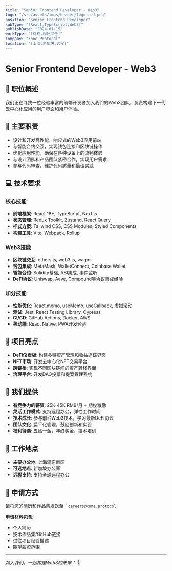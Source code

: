 ```yaml
---
title: "Senior Frontend Developer - Web3"
logo: "/src/assets/imgs/header/logo-red.png"
position: "Senior Frontend Developer"
subType: "[React,TypeScript,Web3]"
publishDate: "2024-01-15"
workType: "[远程,现场混合]"
company: "Xone Protocol"
location: "[上海,新加坡,远程]"
---
```


# Senior Frontend Developer - Web3

## 🚀 职位概述

我们正在寻找一位经验丰富的前端开发者加入我们的Web3团队，负责构建下一代去中心化应用的用户界面和用户体验。

## 🎯 主要职责

- 设计和开发高性能、响应式的Web3应用前端
- 与智能合约交互，实现钱包连接和区块链操作
- 优化应用性能，确保在各种设备上的流畅体验
- 与设计团队和产品团队紧密合作，实现用户需求
- 参与代码审查，维护代码质量和最佳实践

## 💻 技术要求

### 核心技能
- **前端框架**: React 18+, TypeScript, Next.js
- **状态管理**: Redux Toolkit, Zustand, React Query
- **样式方案**: Tailwind CSS, CSS Modules, Styled Components
- **构建工具**: Vite, Webpack, Rollup

### Web3技能
- **区块链交互**: ethers.js, web3.js, wagmi
- **钱包集成**: MetaMask, WalletConnect, Coinbase Wallet
- **智能合约**: Solidity基础, ABI集成, 事件监听
- **DeFi协议**: Uniswap, Aave, Compound等协议集成经验

### 加分技能
- **性能优化**: React.memo, useMemo, useCallback, 虚拟滚动
- **测试**: Jest, React Testing Library, Cypress
- **CI/CD**: GitHub Actions, Docker, AWS
- **移动端**: React Native, PWA开发经验

## 🎨 项目亮点

- **DeFi仪表板**: 构建多链资产管理和收益追踪界面
- **NFT市场**: 开发去中心化NFT交易平台
- **跨链桥**: 实现不同区块链间的资产转移界面
- **治理平台**: 开发DAO投票和提案管理系统

## 🌟 我们提供

- **有竞争力的薪资**: 25K-45K RMB/月 + 期权激励
- **灵活工作模式**: 支持远程办公，弹性工作时间
- **技术成长**: 参与前沿Web3技术，学习最新DeFi协议
- **团队文化**: 扁平化管理，鼓励创新和实验
- **福利待遇**: 五险一金，年终奖金，技术培训

## 📍 工作地点

- **主要办公地**: 上海浦东新区
- **可选地点**: 新加坡办公室
- **远程支持**: 支持全球远程办公

## 🔗 申请方式

请将您的简历和作品集发送至：`careers@xone.protocol`

**申请材料包含**:
- 个人简历
- 技术作品集/GitHub链接
- 过往项目经验描述
- 期望薪资范围

---

*加入我们，一起构建Web3的未来！* 🚀
